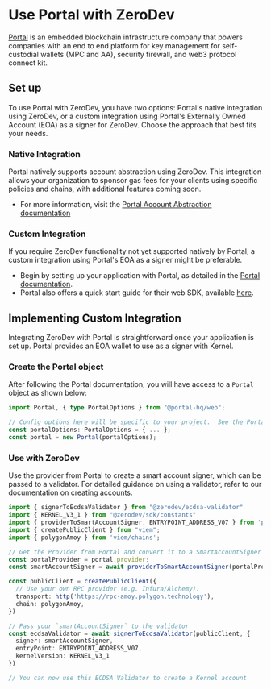
<VersionWarning version="5.3.x" /> 

# Use Portal with ZeroDev

[Portal](https://www.portalhq.io/) is an embedded blockchain infrastructure company that powers companies with an end to end platform for key management for self-custodial wallets (MPC and AA), security firewall, and web3 protocol connect kit.

## Set up

To use Portal with ZeroDev, you have two options: Portal's native integration using ZeroDev, or a custom integration using Portal's Externally Owned Account (EOA) as a signer for ZeroDev. Choose the approach that best fits your needs.

### Native Integration
Portal natively supports account abstraction using ZeroDev. This integration allows your organization to sponsor gas fees for your clients using specific policies and chains, with additional features coming soon.
- For more information, visit the [Portal Account Abstraction documentation](https://docs.portalhq.io/resources/account-abstraction-alpha)

### Custom Integration
If you require ZeroDev functionality not yet supported natively by Portal, a custom integration using Portal's EOA as a signer might be preferable.
- Begin by setting up your application with Portal, as detailed in the [Portal documentation](https://docs.portalhq.io/).
- Portal also offers a quick start guide for their web SDK, available [here](https://docs.portalhq.io/sdk/web).

## Implementing Custom Integration
Integrating ZeroDev with Portal is straightforward once your application is set up. Portal provides an EOA wallet to use as a signer with Kernel.

### Create the Portal object
After following the Portal documentation, you will have access to a `Portal` object as shown below:

```typescript
import Portal, { type PortalOptions } from "@portal-hq/web";

// Config options here will be specific to your project.  See the Portal docs for more info.
const portalOptions: PortalOptions = { ... };
const portal = new Portal(portalOptions);
```

### Use with ZeroDev

Use the provider from Portal to create a smart account signer, which can be passed to a validator. For detailed guidance on using a validator, refer to our documentation on [creating accounts](/sdk/v5_3_x/core-api/create-account#api).

```typescript
import { signerToEcdsaValidator } from "@zerodev/ecdsa-validator"
import { KERNEL_V3_1 } from "@zerodev/sdk/constants"
import { providerToSmartAccountSigner, ENTRYPOINT_ADDRESS_V07 } from 'permissionless';
import { createPublicClient } from "viem";
import { polygonAmoy } from 'viem/chains';

// Get the Provider from Portal and convert it to a SmartAccountSigner
const portalProvider = portal.provider;
const smartAccountSigner = await providerToSmartAccountSigner(portalProvider);

const publicClient = createPublicClient({
  // Use your own RPC provider (e.g. Infura/Alchemy).
  transport: http('https://rpc-amoy.polygon.technology'),
  chain: polygonAmoy,
})

// Pass your `smartAccountSigner` to the validator
const ecdsaValidator = await signerToEcdsaValidator(publicClient, {
  signer: smartAccountSigner,
  entryPoint: ENTRYPOINT_ADDRESS_V07,
  kernelVersion: KERNEL_V3_1
})

// You can now use this ECDSA Validator to create a Kernel account
```